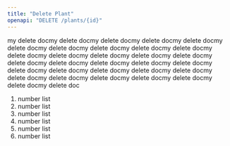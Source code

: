 ```yaml
---
title: "Delete Plant"
openapi: "DELETE /plants/{id}"
---
```


my delete docmy delete docmy delete docmy delete docmy delete docmy delete docmy delete docmy delete docmy delete docmy delete docmy delete docmy delete docmy delete docmy delete docmy delete docmy delete docmy delete docmy delete docmy delete docmy delete docmy delete docmy delete docmy delete docmy delete docmy delete docmy delete docmy delete docmy delete docmy delete docmy delete docmy delete docmy delete doc

1. number list
2. number list
3. number list
4. number list
5. number list
6. number list